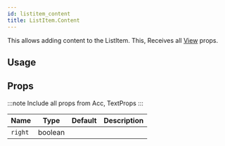 ```yaml
---
id: listitem_content
title: ListItem.Content
---
```



This allows adding content to the ListItem.
This, Receives all [View](https://reactnative.dev/docs/view#props) props.

## Usage

## Props

:::note
Include all props from Acc, TextProps
:::

<div class='table-responsive'>

| Name    | Type    | Default | Description |
| ------- | ------- | ------- | ----------- |
| `right` | boolean |         |             |

</div>
